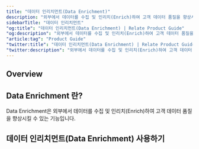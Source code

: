 ```yaml
---
title: "데이터 인리치먼트(Data Enrichment)"
description: "외부에서 데이터를 수집 및 인리치(Enrich)하여 고객 데이터 품질을 향상시킬 수 있습니다."
sidebarTitle: "데이터 인리치먼트"
"og:title": "데이터 인리치먼트(Data Enrichment) | Relate Product Guide"
"og:description": "외부에서 데이터를 수집 및 인리치(Enrich)하여 고객 데이터 품질을 향상시킬 수 있습니다."
"article:tag": "Product Guide"
"twitter:title": "데이터 인리치먼트(Data Enrichment) | Relate Product Guide"
"twitter:description": "외부에서 데이터를 수집 및 인리치(Enrich)하여 고객 데이터 품질을 향상시킬 수 있습니다."
---
```


## Overview

## Data Enrichment 란?

Data Enrichment은 외부에서 데이터를 수집 및 인리치(Enrich)하여 고객 데이터 품질을 향상시킬 수 있는 기능입니다.

## 데이터 인리치먼트(Data Enrichment) 사용하기
